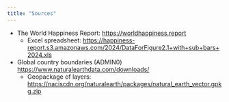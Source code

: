 ```yaml
---
title: "Sources"
---
```



* The World Happiness Report: <https://worldhappiness.report>
  * Excel spreadsheet: <https://happiness-report.s3.amazonaws.com/2024/DataForFigure2.1+with+sub+bars+2024.xls>
* Global country boundaries (ADMIN0) <https://www.naturalearthdata.com/downloads/>
  * Geopackage of layers: <https://naciscdn.org/naturalearth/packages/natural_earth_vector.gpkg.zip>

